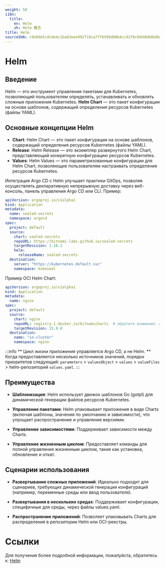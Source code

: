 ```yaml
---
weight: 50
i18n:
  title:
    en: Helm
    zh: Helm 概念
title: Helm
sourceSHA: c9e0de5cdcde4c1ba83eee992f19ca7ff6599d88b4cc92f8c0dddb0d6d6d1ab6
---
```


# Helm

## Введение

Helm — это инструмент управления пакетами для Kubernetes, позволяющий пользователям определять, устанавливать и обновлять сложные приложения Kubernetes. **Helm Chart** — это пакет конфигурации на основе шаблонов, содержащий определения ресурсов Kubernetes (файлы YAML).

## Основные концепции Helm

- **Chart**: Helm Chart — это пакет конфигурации на основе шаблонов, содержащий определения ресурсов Kubernetes (файлы YAML).
- **Release**: Helm Release — это экземпляр развернутого Helm Chart, представляющий конкретную конфигурацию ресурсов Kubernetes.
- **Values**: Helm Values — это параметризованные конфигурации для Helm Chart, позволяющие пользователям настраивать определения ресурсов Kubernetes.

Интеграция Argo CD с Helm улучшает практики GitOps, позволяя осуществлять декларативную непрерывную доставку через веб-консоль, панель управления Argo CD или CLI. Пример:

```yaml
apiVersion: argoproj.io/v1alpha1
kind: Application
metadata:
  name: sealed-secrets
  namespace: argocd
spec:
  project: default
  source:
    chart: sealed-secrets
    repoURL: https://bitnami-labs.github.io/sealed-secrets
    targetRevision: 1.16.1
    helm:
      releaseName: sealed-secrets
  destination:
    server: "https://kubernetes.default.svc"
    namespace: kubeseal
```

Пример OCI Helm Chart:

```yaml
apiVersion: argoproj.io/v1alpha1
kind: Application
metadata:
  name: nginx
spec:
  project: default
  source:
    chart: nginx
    repoURL: registry-1.docker.io/bitnamicharts  # обратите внимание: синтаксис oci:// не включен.
    targetRevision: 15.9.0
  destination:
    name: "in-cluster"
    namespace: nginx
```

:::info
\*\* Цикл жизни приложения управляется Argo CD, а не Helm. \*\*
Когда предоставляется несколько источников значений, порядок приоритетов следующий: `parameters` > `valuesObject` > `values` > `valueFiles` > helm-репозиторий `values.yaml`.
:::

## Преимущества

- **Шаблонизация**: Helm использует движок шаблонов Go (gotpl) для динамической генерации файлов ресурсов Kubernetes.

- **Управление пакетами**: Helm упаковывает приложения в виде Charts (включая шаблоны, значения по умолчанию и зависимости), что упрощает распространение и управление версиями.

- **Управление зависимостями**: Поддерживает зависимости между Charts.

- **Управление жизненным циклом**: Предоставляет команды для полной управления жизненным циклом, такие как установка, обновление и откат.

## Сценарии использования

- **Развертывание сложных приложений**: Идеально подходит для сценариев, требующих динамической генерации конфигураций (например, переменные среды или ввод пользователя).

- **Развертывания в нескольких средах**: Поддерживает конфигурации, специфичные для среды, через файлы values.yaml.

- **Распространение приложений**: Позволяет упаковывать Charts для распределения в репозитории Helm или OCI-реестры.

# Ссылки

Для получения более подробной информации, пожалуйста, обратитесь к: [Helm](https://argo-cd.readthedocs.io/en/stable/user-guide/helm/)
